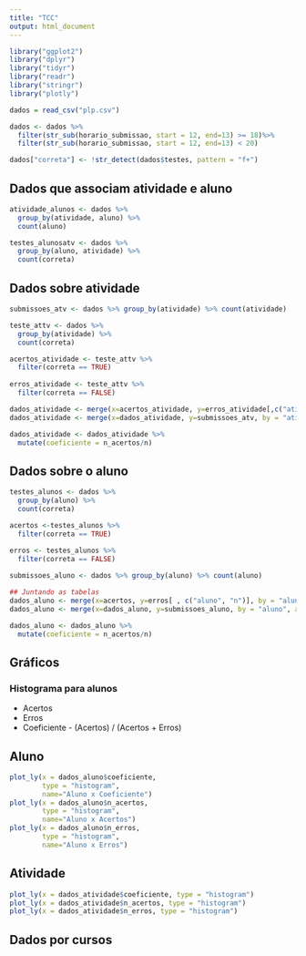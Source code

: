 ```yaml
---
title: "TCC"
output: html_document
---
```


```r
library("ggplot2")
library("dplyr")
library("tidyr")
library("readr")
library("stringr")
library("plotly")

dados = read_csv("plp.csv")

dados <- dados %>%
  filter(str_sub(horario_submissao, start = 12, end=13) >= 18)%>%
  filter(str_sub(horario_submissao, start = 12, end=13) < 20)

dados["correta"] <- !str_detect(dados$testes, pattern = "f+")

```

## Dados que associam atividade e aluno

```r

atividade_alunos <- dados %>%
  group_by(atividade, aluno) %>% 
  count(aluno)

testes_alunosatv <- dados %>%
  group_by(aluno, atividade) %>% 
  count(correta)

```

## Dados sobre atividade

```r
submissoes_atv <- dados %>% group_by(atividade) %>% count(atividade)

teste_attv <- dados %>%
  group_by(atividade) %>% 
  count(correta)

acertos_atividade <- teste_attv %>%
  filter(correta == TRUE)
  
erros_atividade <- teste_attv %>%
  filter(correta == FALSE) 

dados_atividade <- merge(x=acertos_atividade, y=erros_atividade[,c("atividade", "n")], by = "atividade", suffix = c("_acertos", "_erros"), all.x = TRUE)
dados_atividade <- merge(x=dados_atividade, y=submissoes_atv, by = "atividade", all.x = TRUE)

dados_atividade <- dados_atividade %>%
  mutate(coeficiente = n_acertos/n)

```


## Dados sobre o aluno

```r
testes_alunos <- dados %>%
  group_by(aluno) %>% 
  count(correta)

acertos <-testes_alunos %>%
  filter(correta == TRUE)
  
erros <- testes_alunos %>%
  filter(correta == FALSE)

submissoes_aluno <- dados %>% group_by(aluno) %>% count(aluno)

## Juntando as tabelas
dados_aluno <- merge(x=acertos, y=erros[ , c("aluno", "n")], by = "aluno",suffix = c("_acertos", "_erros"), all.x = TRUE)
dados_aluno <- merge(x=dados_aluno, y=submissoes_aluno, by = "aluno", all.x = TRUE)

dados_aluno <- dados_aluno %>%
  mutate(coeficiente = n_acertos/n)

```


## Gráficos

### Histograma para alunos

* Acertos
* Erros
* Coeficiente - (Acertos) / (Acertos + Erros)

## Aluno

```r

plot_ly(x = dados_aluno$coeficiente,
        type = "histogram",
        name="Aluno x Coeficiente")
plot_ly(x = dados_aluno$n_acertos,
        type = "histogram",
        name="Aluno x Acertos")
plot_ly(x = dados_aluno$n_erros,
        type = "histogram",
        name="Aluno x Erros")

```
 
## Atividade

```r
plot_ly(x = dados_atividade$coeficiente, type = "histogram")
plot_ly(x = dados_atividade$n_acertos, type = "histogram")
plot_ly(x = dados_atividade$n_erros, type = "histogram")

```

## Dados por cursos

